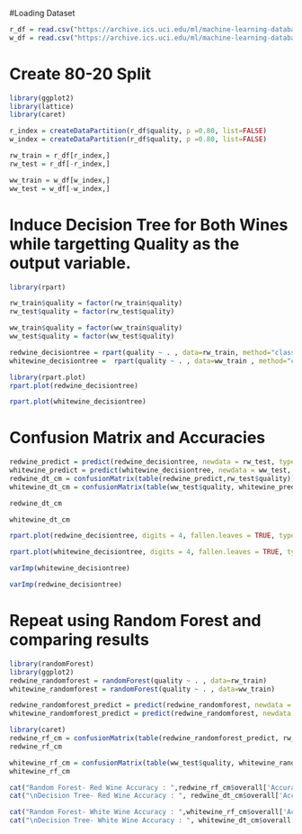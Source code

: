 

#Loading Dataset

```{r}
r_df = read.csv("https://archive.ics.uci.edu/ml/machine-learning-databases/wine-quality/winequality-red.csv", header=TRUE, sep=";")
w_df = read.csv("https://archive.ics.uci.edu/ml/machine-learning-databases/wine-quality/winequality-red.csv", header=TRUE, sep=";")
```


# Create 80-20 Split

```{r}
library(ggplot2)
library(lattice)
library(caret)

r_index = createDataPartition(r_df$quality, p =0.80, list=FALSE)
w_index = createDataPartition(r_df$quality, p =0.80, list=FALSE)

rw_train = r_df[r_index,]
rw_test = r_df[-r_index,]

ww_train = w_df[w_index,]
ww_test = w_df[-w_index,]
```


# Induce Decision Tree for Both Wines while targetting Quality as the output variable.


```{r}
library(rpart)

rw_train$quality = factor(rw_train$quality)
rw_test$quality = factor(rw_test$quality)

ww_train$quality = factor(ww_train$quality)
ww_test$quality = factor(ww_test$quality)

redwine_decisiontree = rpart(quality ~ . , data=rw_train, method="class") 
whitewine_decisiontree =  rpart(quality ~ . , data=ww_train , method="class") 
```


```{r}
library(rpart.plot)
rpart.plot(redwine_decisiontree)
```

```{r}
rpart.plot(whitewine_decisiontree)
```


# Confusion Matrix and Accuracies


```{r}
redwine_predict = predict(redwine_decisiontree, newdata = rw_test, type='class')
whitewine_predict = predict(whitewine_decisiontree, newdata = ww_test, type='class')
redwine_dt_cm = confusionMatrix(table(redwine_predict,rw_test$quality))
whitewine_dt_cm = confusionMatrix(table(ww_test$quality, whitewine_predict ))
```

```{r}
redwine_dt_cm
```

```{r}
whitewine_dt_cm
```


```{r}
rpart.plot(redwine_decisiontree, digits = 4, fallen.leaves = TRUE, type = 4)
```

```{r}
rpart.plot(whitewine_decisiontree, digits = 4, fallen.leaves = TRUE, type = 4)
```

```{r}
varImp(whitewine_decisiontree)
```

```{r}
varImp(redwine_decisiontree)
```

# Repeat using Random Forest and comparing results


```{r}
library(randomForest)
library(ggplot2)
redwine_randomforest = randomForest(quality ~ . , data=rw_train)
whitewine_randomforest = randomForest(quality ~ . , data=ww_train)
```

```{r}
redwine_randomforest_predict = predict(redwine_randomforest, newdata = rw_test)
whitewine_randomforest_predict = predict(redwine_randomforest, newdata = ww_test)
```

```{r}
library(caret)
redwine_rf_cm = confusionMatrix(table(redwine_randomforest_predict, rw_test$quality))
redwine_rf_cm
```


```{r}
whitewine_rf_cm = confusionMatrix(table(ww_test$quality, whitewine_randomforest_predict ))
whitewine_rf_cm
```

```{r}
cat("Random Forest- Red Wine Accuracy : ",redwine_rf_cm$overall['Accuracy'])
cat("\nDecision Tree- Red Wine Accuracy : ", redwine_dt_cm$overall['Accuracy'])
```


```{r}
cat("Random Forest- White Wine Accuracy : ",whitewine_rf_cm$overall['Accuracy'])
cat("\nDecision Tree- White Wine Accuracy : ", whitewine_dt_cm$overall['Accuracy'])
```

